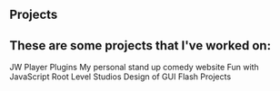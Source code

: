 <div id="projects"></div>

## Projects

## These are some projects that I've worked on:

<ProjectCard title="Plugins By Ethan" link="http://www.pluginsbyethan.com/" bg="linear-gradient(to right, #D4145A 0%, #FBB03B 100%)">
    JW Player Plugins
</ProjectCard>

<ProjectCard title="EthanFeldman.me" link="http://ethanfeldman.me/" bg="linear-gradient(to right, #D4145A 0%, #FBB03B 100%)">
    My personal stand up comedy website
</ProjectCard>

<ProjectCard title="LITE.show" link="https://www.csh.rit.edu/~emaxsaun/newersite/labs/lite/index.html" bg="linear-gradient(to right, #D4145A 0%, #FBB03B 100%)">
    Fun with JavaScript
</ProjectCard>

<ProjectCard title="Design of Graphical User Interfaces" link="http://www.csh.rit.edu/~emaxsaun/newsite/gui/" bg="linear-gradient(to right, #D4145A 0%, #FBB03B 100%)">
    Root Level Studios
</ProjectCard>

<ProjectCard title="Final Kiosk" link="http://www.csh.rit.edu/~emaxsaun/newsite/gui/lowband/kiosk%20folder1a/penguinexhibit1a.html" bg="linear-gradient(to right, #D4145A 0%, #FBB03B 100%)">
    Design of GUI
</ProjectCard>

<ProjectCard title="Interactive Digitial Media" link="http://www.csh.rit.edu/~emaxsaun/idm/" bg="linear-gradient(to right, #D4145A 0%, #FBB03B 100%)">
    Flash Projects
</ProjectCard>